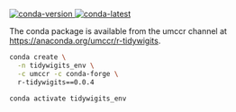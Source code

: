 [![conda-version] ![conda-latest]](https://anaconda.org/umccr/r-tidywigits)

[conda-version]: <https://anaconda.org/umccr/r-tidywigits/badges/version.svg> "Conda package version"
[conda-latest]: <https://anaconda.org/umccr/r-tidywigits/badges/latest_release_date.svg> "Conda package latest release date"

The conda package is available from the umccr channel at
<https://anaconda.org/umccr/r-tidywigits>.

```bash
conda create \
  -n tidywigits_env \
  -c umccr -c conda-forge \
  r-tidywigits==0.0.4

conda activate tidywigits_env
```
